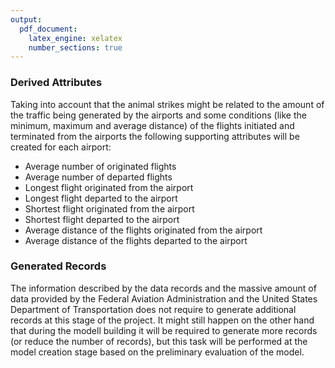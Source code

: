 ```yaml
---
output:
  pdf_document:
    latex_engine: xelatex
    number_sections: true
---
```


### Derived Attributes

Taking into account that the animal strikes might be related to the amount of the traffic being generated by the airports and some conditions (like the minimum, maximum and average distance) of the flights initiated and terminated from the airports the following supporting attributes will be created for each airport:

* Average number of originated flights
* Average number of departed flights
* Longest flight originated from the airport
* Longest flight departed to the airport
* Shortest flight originated from the airport
* Shortest flight departed to the airport
* Average distance of the flights originated from the airport
* Average distance of the flights departed to the airport

### Generated Records

The information described by the data records and the massive amount of data provided by the Federal Aviation Administration and the United States Department of Transportation does not require to generate additional records at this stage of the project. It might still happen on the other hand that during the modell building it will be required to generate more records (or reduce the number of records), but this task will be performed at the model creation stage based on the preliminary evaluation of the model.


<!--
After the data is cleaned, the data analyst should undertake data preparation operations such as developing entirely new records or producing derived attributes. An example of a new record would be the creation of an empty purchase record for customers who made no purchases during the past year. Derived attributes, in contrast, are new attributes that are constructed from existing attributes, such as Area = Length x Width. These derived attributes should only be added if they ease the model process or facilitate the modeling algorithm, not just to reduce the number of input attributes. For instance, perhaps “income per head” is a better/easier attribute to use than “income per household.” Another type of derived attribute is single-attribute transformations, usually performed to fit the needs of the modeling tools. These transformations may be necessary to transform ranges to symbolic fields (e.g., ages to age bands), or symbolic fields (“definitely yes,” “yes,” “don’t know,” “no”) to numeric values. Modeling tools or algorithms often require these transformations.
--> 
